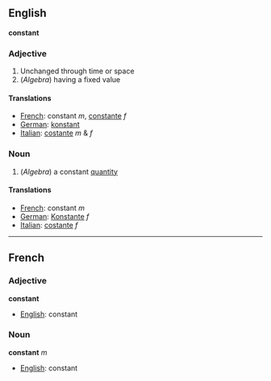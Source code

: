==English==
'''constant'''

===Adjective===

#Unchanged through time or space
#(''Algebra'') having a fixed value

====Translations====

*[[French]]: constant ''m'', [[constante]] ''f''
*[[German]]: [[konstant]]
*[[Italian]]: [[costante]] ''m'' & ''f''

===Noun===

#(''Algebra'') a constant [[quantity]]

====Translations====

*[[French]]: constant ''m''
*[[German]]: [[Konstante]] ''f''
*[[Italian]]: [[costante]] ''f''

----

==French==

===Adjective===
'''constant'''

*[[English]]: constant

===Noun===
'''constant''' ''m''

*[[English]]: constant